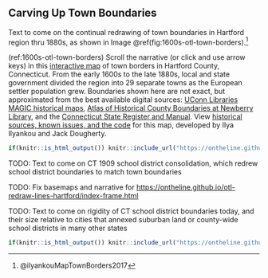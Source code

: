 ## Carving Up Town Boundaries {#carving}

Text to come on the continual redrawing of town boundaries in Hartford region thru 1880s, as shown in Image \@ref(fig:1600s-otl-town-borders).^[@ilyankouMapTownBorders2017]

(ref:1600s-otl-town-borders) Scroll the narrative (or click and use arrow keys) in this [interactive map](https://ontheline.github.io/otl-town-borders/index-frame.html) of town borders in Hartford County, Connecticut. From the early 1600s to the late 1880s, local and state government divided the region into 29 separate towns as the European settler population grew. Boundaries shown here are not exact, but approximated from the best available digital sources: [UConn Libraries MAGIC historical maps](http://magic.lib.uconn.edu), [Atlas of Historical County Boundaries at Newberry Library](http://publications.newberry.org/ahcbp/pages/Connecticut.html), and the [Connecticut State Register and Manual](http://www.ct.gov/sots/cwp/view.asp?a=3188&q=392440). View [historical sources, known issues, and the code](https://github.com/ontheline/otl-town-borders/) for this map, developed by Ilya Ilyankou and Jack Dougherty.

<!-- set iframe height to 600px in custom-scripts.html -->
```r
if(knitr::is_html_output()) knitr::include_url("https://ontheline.github.io/otl-town-borders/") else knitr::include_graphics("images/1600s-otl-town-borders.jpg")
```

<!-- Move this into Divided School Districts chapter 2.5? -->
TODO: Text to come on CT 1909 school district consolidation, which redrew school district boundaries to match town boundaries


TODO: Fix basemaps and narrative for <https://ontheline.github.io/otl-redraw-lines-hartford/index-frame.html>

TODO: Text to come on rigidity of CT school district boundaries today, and their size relative to cities that annexed suburban land or county-wide school districts in many other states

<!-- set iframe height to 600px in custom-scripts.html -->
```r
if(knitr::is_html_output()) knitr::include_url("https://ontheline.github.io/otl-compare-school-districts/") else knitr::include_graphics("images/2014-otl-compare-school-districts.png")
```

